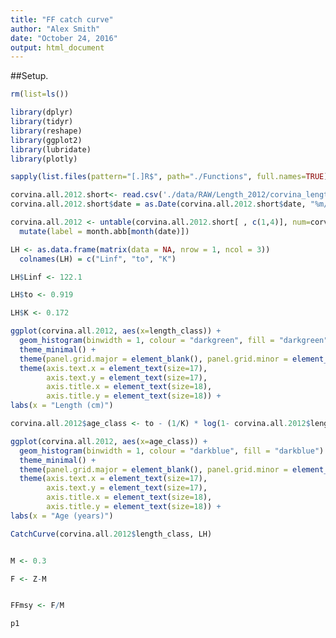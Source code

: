 ```yaml
---
title: "FF catch curve"
author: "Alex Smith"
date: "October 24, 2016"
output: html_document
---
```

##Setup.

```r
rm(list=ls())

library(dplyr)
library(tidyr)
library(reshape)
library(ggplot2)
library(lubridate)
library(plotly)

sapply(list.files(pattern="[.]R$", path="./Functions", full.names=TRUE), source)

``` 


```r

corvina.all.2012.short<- read.csv('./data/RAW/Length_2012/corvina_length_monthly_2012.csv') 
corvina.all.2012.short$date = as.Date(corvina.all.2012.short$date, "%m/%d/%y")

corvina.all.2012 <- untable(corvina.all.2012.short[ , c(1,4)], num=corvina.all.2012.short[ ,5]) %>%
  mutate(label = month.abb[month(date)])

```

```r

LH <- as.data.frame(matrix(data = NA, nrow = 1, ncol = 3))
  colnames(LH) = c("Linf", "to", "K")

LH$Linf <- 122.1

LH$to <- 0.919

LH$K <- 0.172

```

```r

ggplot(corvina.all.2012, aes(x=length_class)) +
  geom_histogram(binwidth = 1, colour = "darkgreen", fill = "darkgreen") +
  theme_minimal() +
  theme(panel.grid.major = element_blank(), panel.grid.minor = element_blank() ,axis.line = element_line(colour = "black")) +
  theme(axis.text.x = element_text(size=17),
        axis.text.y = element_text(size=17),
        axis.title.x = element_text(size=18),
        axis.title.y = element_text(size=18)) +
labs(x = "Length (cm)")

```

```r

corvina.all.2012$age_class <- to - (1/K) * log(1- corvina.all.2012$length_class /Linf) 

ggplot(corvina.all.2012, aes(x=age_class)) +
  geom_histogram(binwidth = 1, colour = "darkblue", fill = "darkblue") +
  theme_minimal() +
  theme(panel.grid.major = element_blank(), panel.grid.minor = element_blank() ,axis.line = element_line(colour = "black")) +
  theme(axis.text.x = element_text(size=17),
        axis.text.y = element_text(size=17),
        axis.title.x = element_text(size=18),
        axis.title.y = element_text(size=18)) +
labs(x = "Age (years)")
```

```r

CatchCurve(corvina.all.2012$length_class, LH)


M <- 0.3

F <- Z-M 


FFmsy <- F/M

p1

```


